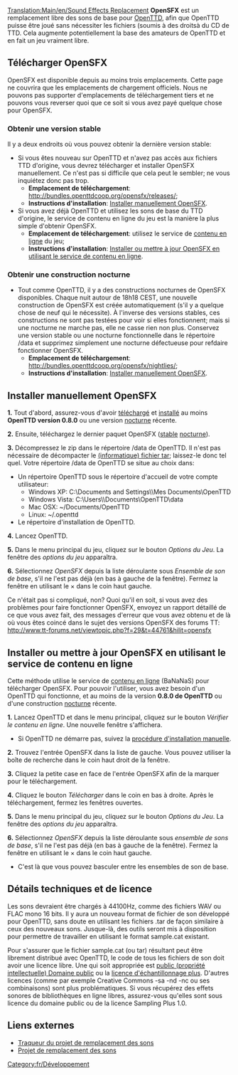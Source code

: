 [[Translation:Main/en/Sound Effects Replacement]]
'''OpenSFX''' est un remplacement libre des sons de base pour [[Main/fr/OpenTTD|OpenTTD]], afin que OpenTTD puisse être joué sans nécessiter les fichiers (soumis à des droitsà du CD de TTD. Cela augmente potentiellement la base des amateurs de OpenTTD et en fait un jeu vraiment libre.


==Télécharger OpenSFX==
OpenSFX est disponible depuis au moins trois emplacements. Cette page ne couvrira que les emplacements de chargement officiels. Nous ne pouvons pas supporter d'emplacements de téléchargement tiers et ne pouvons vous reverser quoi que ce soit si vous avez payé quelque chose pour OpenSFX.

===Obtenir une version stable===
Il y a deux endroits où vous pouvez obtenir la dernière version stable:
* Si vous êtes nouveau sur OpenTTD et n'avez pas accès aux fichiers TTD d'origine, vous devrez télécharger et installer OpenSFX manuellement. Ce n'est pas si difficile que cela peut le sembler; ne vous inquiétez donc pas trop.
** '''Emplacement de téléchargement''': http://bundles.openttdcoop.org/opensfx/releases/;
** '''Instructions d'installation''': [[Main/en/#Installer manuellement OpenSFX|Installer manuellement OpenSFX]].
* Si vous avez déjà OpenTTD et utilisez les sons de base du TTD d'origine, le service de contenu en ligne du jeu est la manière la plus simple d'obtenir OpenSFX.
** '''Emplacement de téléchargement''': utilisez le service de [[Main/fr/Contenu En-ligne|contenu en ligne]] du jeu;
** '''Instructions d'installation''': [[Main/en/#Installer ou mettre à jour OpenSFX en utilisant le service de contenu en ligne|Installer ou mettre à jour OpenSFX en utilisant le service de contenu en ligne]].

===Obtenir une construction nocturne===
* Tout comme OpenTTD, il y a des constructions nocturnes de OpenSFX disponibles. Chaque nuit autour de 18h18 CEST, une nouvelle construction de OpenSFX est créée automatiquement (s'il y a quelque chose de neuf qui le nécessite). À l'inverse des versions stables, ces constructions ne sont pas testées pour voir si elles fonctionnent; mais si une nocturne ne marche pas, elle ne casse rien non plus. Conservez une version stable ou une nocturne fonctionnelle dans le répertoire /data et supprimez simplement une nocturne défectueuse pour refdaire fonctionner OpenSFX.
** '''Emplacement de téléchargement''': http://bundles.openttdcoop.org/opensfx/nightlies/;
** '''Instructions d'installation''': [[Main/en/#Installer manuellement OpenSFX|Installer manuellement OpenSFX]].


==Installer manuellement OpenSFX==
'''1.''' Tout d'abord, assurez-vous d'avoir [http://www.openttd.org/ téléchargé] et [[Main/fr/Installation|installé]] au moins '''OpenTTD version 0.8.0''' ou une version [[Main/fr/Construction de nuit|nocturne]] récente.

'''2.''' Ensuite, téléchargez le dernier paquet OpenSFX ([http://mz.openttdcoop.org/bundles/opensfx/releases/ stable] [http://mz.openttdcoop.org/bundles/opensfx/nightlies/ nocturne]).

'''3.''' Décompressez le zip dans le répertoire /data de OpenTTD. Il n'est pas nécessaire de décompacter le [http://www.wikipedia.org/wiki/fr:tar (informatique) fichier tar]; laissez-le donc tel quel. Votre répertoire /data de OpenTTD se situe au choix dans:
* Un répertoire OpenTTD sous le répertoire d'accueil de votre compte utilisateur:
** Windows XP: C:\Documents and Settings\<nom_utilisateur>\Mes Documents\OpenTTD
** Windows Vista: C:\Users\<nom_utilisateur>\Documents\OpenTTD\data
** Mac OSX: ~/Documents/OpenTTD
** Linux:   ~/.openttd
* Le répertoire d'installation de OpenTTD.

'''4.''' Lancez OpenTTD. 

'''5.''' Dans le menu principal du jeu, cliquez sur le bouton ''Options du Jeu''. La fenêtre des ''options du jeu'' apparaîtra.

'''6.''' Sélectionnez ''OpenSFX'' depuis la liste déroulante sous ''Ensemble de son de base'', s'il ne l'est pas déjà (en bas à gauche de la fenêtre). Fermez la fenêtre en utilisant le &times; dans le coin haut gauche.

Ce n'était pas si compliqué, non? Quoi qu'il en soit, si vous avez des problèmes pour faire fonctionner OpenSFX, envoyez un rapport détaillé de ce que vous avez fait,  des messages d'erreur que vous avez obtenu et de là où vous êtes coincé dans le sujet des versions OpenSFX des forums TT: http://www.tt-forums.net/viewtopic.php?f=29&t=44761&hilit=opensfx


==Installer ou mettre à jour OpenSFX en utilisant le service de contenu en ligne==
Cette méthode utilise le service de [[Main/fr/Contenu En-ligne|contenu en ligne]] (BaNaNaS) pour  télécharger OpenSFX. Pour pouvoir l'utiliser, vous avez besoin d'un OpenTTD qui fonctionne, et au moins de la version '''0.8.0 de OpenTTD''' ou d'une construction [[Main/fr/Construction de nuit|nocturne]] récente.

'''1.''' Lancez OpenTTD et dans le menu principal, cliquez sur le bouton ''Vérifier le contenu en ligne''. Une nouvelle fenêtre s'affichera.
* Si OpenTTD ne démarre pas, suivez la [[Main/en/#Installer manuellement OpenSFX|procédure d'installation manuelle]].

'''2.''' Trouvez l'entrée OpenSFX dans la liste de gauche. Vous pouvez utiliser la boîte de recherche dans le coin haut droit de la fenêtre.

'''3.''' Cliquez la petite case en face de l'entrée OpenSFX afin de la marquer pour le téléchargement.

'''4.''' Cliquez le bouton ''Télécharger'' dans le coin en bas à droite. Après le téléchargement, fermez les fenêtres ouvertes.

'''5.''' Dans le menu principal du jeu, cliquez sur le bouton ''Options du Jeu''. La fenêtre des ''options du jeu'' apparaîtra.

'''6.''' Sélectionnez ''OpenSFX'' depuis la liste déroulante sous ''ensemble de sons de base'', s'il ne l'est pas déjà (en bas à gauche de la fenêtre). Fermez la fenêtre en utilisant le &times; dans le coin haut gauche.
* C'est là que vous pouvez basculer entre les ensembles de son de base.


==Détails techniques et de licence==

Les sons devraient être chargés à 44100Hz, comme des fichiers WAV ou FLAC mono 16 bits. Il y aura un nouveau format de fichier de son développé pour OpenTTD, sans doute en utilisant les fichiers .tar de façon similaire à ceux des nouveaux sons. Jusque-là, des outils seront mis à disposition pour permettre de travailler en utilisant le format sample.cat existant.

Pour s'assurer que le fichier sample.cat (ou tar) résultant peut être librement distribué avec OpenTTD, le code de tous les fichiers de son doit avoir une licence libre. Une qui soit appropriée est [http://www.wikipedia.org/wiki/fr:Domaine public (propriété intellectuelle) Domaine public] ou la [http://creativecommons.org/licenses/sampling+/1.0/ licence d'échantillonnage plus]. D'autres licences (comme par exemple Creative Commons -sa -nd -nc ou ses combinaisons) sont plus problématiques. Si vous récupérez des effets sonores de bibliothèques en ligne libres, assurez-vous qu'elles sont sous licence du domaine public ou de la licence Sampling Plus 1.0.

== Liens externes ==
* [http://dev.openttdcoop.org/projects/opensfx Traqueur du projet de remplacement des sons]
* [http://www.tt-forums.net/viewtopic.php?f=29&t=44761 Projet de remplacement des sons]

[[Category:fr/Développement]]